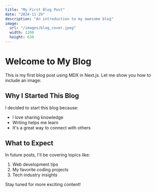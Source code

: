 ```yaml
---
title: "My First Blog Post"
date: "2024-11-29"
description: "An introduction to my awesome blog"
image: 
  url: "/images/blog_cover.jpeg"
  width: 1200
  height: 630
---
```


# Welcome to My Blog

This is my first blog post using MDX in Next.js. Let me show you how to include an image:

## Why I Started This Blog

I decided to start this blog because:

- I love sharing knowledge
- Writing helps me learn
- It's a great way to connect with others

## What to Expect

In future posts, I'll be covering topics like:

1. Web development tips
2. My favorite coding projects
3. Tech industry insights

Stay tuned for more exciting content!